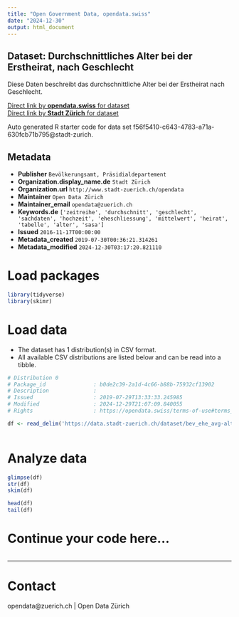 ```yaml
---
title: "Open Government Data, opendata.swiss"
date: "2024-12-30"
output: html_document
---
```


## Dataset: Durchschnittliches Alter bei der Erstheirat, nach Geschlecht

Diese Daten beschreibt das durchschnittliche Alter bei der Erstheirat nach Geschlecht.

[Direct link by **opendata.swiss** for dataset](https://opendata.swiss/de/dataset/durchschnittliches-alter-bei-der-erstheirat-nach-geschlecht-seit-19931)<br>
[Direct link by **Stadt Zürich** for dataset](https://data.stadt-zuerich.ch/dataset/bev_ehe_avg-alter_geschlecht_od3302)

Auto generated R starter code for data set f56f5410-c643-4783-a71a-630fcb71b795@stadt-zurich.

## Metadata

- **Publisher** `Bevölkerungsamt, Präsidialdepartement`
- **Organization.display_name.de** `Stadt Zürich`
- **Organization.url** `http://www.stadt-zuerich.ch/opendata`
- **Maintainer** `Open Data Zürich`
- **Maintainer_email** `opendata@zuerich.ch`
- **Keywords.de** `['zeitreihe', 'durchschnitt', 'geschlecht', 'sachdaten', 'hochzeit', 'eheschliessung', 'mittelwert', 'heirat', 'tabelle', 'alter', 'sasa']`
- **Issued** `2016-11-17T00:00:00`
- **Metadata_created** `2019-07-30T00:36:21.314261`
- **Metadata_modified** `2024-12-30T03:17:20.821110`


# Load packages

```r

library(tidyverse)
library(skimr)

```

# Load data

-   The dataset has 1 distribution(s) in CSV format.
-   All available CSV distributions are listed below and can be read into a tibble.

```r

# Distribution 0
# Package_id               : b0de2c39-2a1d-4c66-b88b-75932cf13902
# Description              : 
# Issued                   : 2019-07-29T13:33:33.245985
# Modified                 : 2024-12-29T21:07:09.840055
# Rights                   : https://opendata.swiss/terms-of-use#terms_open

df <- read_delim('https://data.stadt-zuerich.ch/dataset/bev_ehe_avg-alter_geschlecht_od3302/download/BEV330OD3302.csv')



```

# Analyze data

```r

glimpse(df)
str(df)
skim(df)

head(df)
tail(df)

```

# Continue your code here...

```r

```

------------------------------------------------------------------------

# Contact

opendata@zuerich.ch | Open Data Zürich
